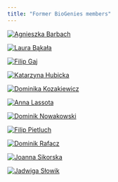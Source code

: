 ```yaml
---
title: "Former BioGenies members"
---
```


::: {layout-ncol=7}
[![Agnieszka Barbach](fig/temp_profile.png "temporary profile pic"){}]()

[![Laura Bąkała](fig/temp_profile.png "temporary profile pic"){}]()

[![Filip Gaj](fig/ppl/fg.jpeg "Filip Gaj"){}]()

[![Katarzyna Hubicka](fig/temp_profile.png "temporary profile pic"){}]()

[![Dominika Kozakiewicz](fig/temp_profile.png "temporary profile pic"){}]()

[![Anna Lassota](fig/temp_profile.png "temporary profile pic"){}]()

[![Dominik Nowakowski](fig/temp_profile.png "temporary profile pic"){}]()

[![Filip Pietluch](fig/temp_profile.png "temporary profile pic"){}]()

[![Dominik Rafacz](fig/temp_profile.png "temporary profile pic"){}]()

[![Joanna Sikorska](fig/temp_profile.png "temporary profile pic"){}]()

[![Jadwiga Słowik](fig/temp_profile.png "temporary profile pic"){}]()

:::
